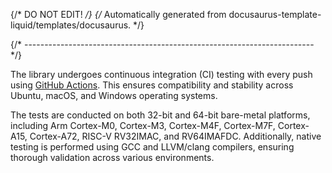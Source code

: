 {/* DO NOT EDIT! */}
{/* Automatically generated from docusaurus-template-liquid/templates/docusaurus. */}

{/* ------------------------------------------------------------------------ */}

The library undergoes continuous integration (CI) testing with every
push using [GitHub Actions](https://github.com/{{githubProjectOrganization}}/{{githubProjectName}}/actions).
This ensures compatibility and stability across Ubuntu, macOS, and Windows
operating systems.

The tests are conducted on both 32-bit and 64-bit bare-metal platforms,
including Arm Cortex-M0, Cortex-M3, Cortex-M4F, Cortex-M7F, Cortex-A15,
Cortex-A72, RISC-V RV32IMAC, and RV64IMAFDC. Additionally, native
testing is performed using GCC and LLVM/clang compilers, ensuring
thorough validation across various environments.
